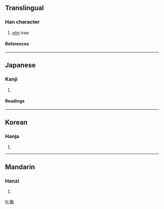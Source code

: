 {{see|榆}}

==Translingual==
===Han character===
{{Han char|rn=75|rad=木|as=09|sn=13|four=|canj=木人一女 (DOMV)}}
# [[elm]] tree
====References====
{{Han ref|kx=0540.120|dkj=15153|hdz=21253.010|uh=6961|ud=26977}}

----
==Japanese==
===Kanji===
{{ja-kanji|grade=|rs=木09}}
# {{defn|Japanese}} 
====Readings====
{{ja-readings|on=[[ゆ]] (yu)|kun=[[にれ]] (nire)}}

----
==Korean==
===Hanja===
{{ko-hanja|hangeul=[[유]]|eumhun=|rv=yu|mr=yu|y=yu}}
# {{defn|Korean}}

----
==Mandarin==
===Hanzi===
{{cmn-hanzi|pin=[[yú]] ([[yu2]])|wg=yü<sup>2</sup>}}
# {{defn|Mandarin}}

[[fr:楡]]